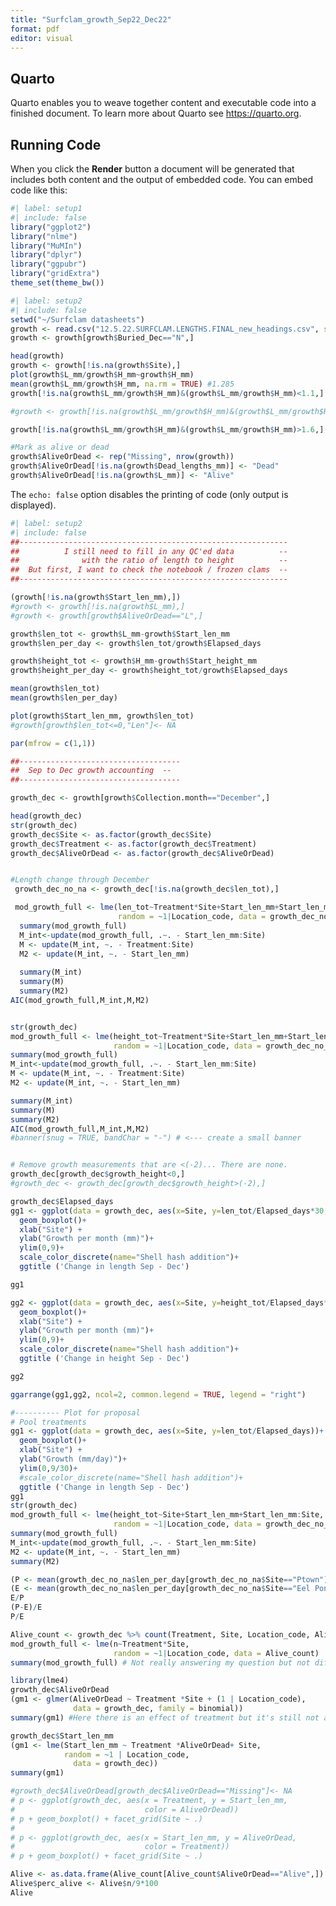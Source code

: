 ```yaml
---
title: "Surfclam_growth_Sep22_Dec22"
format: pdf
editor: visual
---
```


## Quarto

Quarto enables you to weave together content and executable code into a finished document. To learn more about Quarto see <https://quarto.org>.

## Running Code

When you click the **Render** button a document will be generated that includes both content and the output of embedded code. You can embed code like this:

```r
#| label: setup1
#| include: false
library("ggplot2")
library("nlme")
library("MuMIn")
library("dplyr")
library("ggpubr")
library("gridExtra")
theme_set(theme_bw())
```

```r
#| label: setup2
#| include: false
setwd("~/Surfclam datasheets")
growth <- read.csv("12.5.22.SURFCLAM.LENGTHS.FINAL_new_headings.csv", stringsAsFactors = F)
growth <- growth[growth$Buried_Dec=="N",]

head(growth)
growth <- growth[!is.na(growth$Site),]
plot(growth$L_mm/growth$H_mm~growth$H_mm)
mean(growth$L_mm/growth$H_mm, na.rm = TRUE) #1.285
growth[!is.na(growth$L_mm/growth$H_mm)&(growth$L_mm/growth$H_mm)<1.1,]

#growth <- growth[!is.na(growth$L_mm/growth$H_mm)&(growth$L_mm/growth$H_mm)>1.1,] #QC check

growth[!is.na(growth$L_mm/growth$H_mm)&(growth$L_mm/growth$H_mm)>1.6,]

#Mark as alive or dead
growth$AliveOrDead <- rep("Missing", nrow(growth))
growth$AliveOrDead[!is.na(growth$Dead_lengths_mm)] <- "Dead"
growth$AliveOrDead[!is.na(growth$L_mm)] <- "Alive"
```

The `echo: false` option disables the printing of code (only output is displayed).

```r
#| label: setup2
#| include: false
##------------------------------------------------------------
##          I still need to fill in any QC'ed data          --
##              with the ratio of length to height          --
##  But first, I want to check the notebook / frozen clams  --
##------------------------------------------------------------

(growth[!is.na(growth$Start_len_mm),])
#growth <- growth[!is.na(growth$L_mm),]
#growth <- growth[growth$AliveOrDead=="L",]

growth$len_tot <- growth$L_mm-growth$Start_len_mm
growth$len_per_day <- growth$len_tot/growth$Elapsed_days

growth$height_tot <- growth$H_mm-growth$Start_height_mm
growth$height_per_day <- growth$height_tot/growth$Elapsed_days

mean(growth$len_tot)
mean(growth$len_per_day)

plot(growth$Start_len_mm, growth$len_tot)
#growth[growth$len_tot<=0,"Len"]<- NA 

par(mfrow = c(1,1))
```

```r
##------------------------------------
##  Sep to Dec growth accounting  --
##------------------------------------

growth_dec <- growth[growth$Collection.month=="December",]

head(growth_dec)
str(growth_dec)
growth_dec$Site <- as.factor(growth_dec$Site)
growth_dec$Treatment <- as.factor(growth_dec$Treatment)
growth_dec$AliveOrDead <- as.factor(growth_dec$AliveOrDead)


#Length change through December
 growth_dec_no_na <- growth_dec[!is.na(growth_dec$len_tot),]

 mod_growth_full <- lme(len_tot~Treatment*Site+Start_len_mm+Start_len_mm:Site, 
                        random = ~1|Location_code, data = growth_dec_no_na)
  summary(mod_growth_full)
  M_int<-update(mod_growth_full, .~. - Start_len_mm:Site)
  M <- update(M_int, ~. - Treatment:Site)
  M2 <- update(M_int, ~. - Start_len_mm)
  
  summary(M_int)
  summary(M)
  summary(M2)
AIC(mod_growth_full,M_int,M,M2)


str(growth_dec)
mod_growth_full <- lme(height_tot~Treatment*Site+Start_len_mm+Start_len_mm:Site, 
                       random = ~1|Location_code, data = growth_dec_no_na)
summary(mod_growth_full)
M_int<-update(mod_growth_full, .~. - Start_len_mm:Site)
M <- update(M_int, ~. - Treatment:Site)
M2 <- update(M_int, ~. - Start_len_mm)

summary(M_int)
summary(M)
summary(M2)
AIC(mod_growth_full,M_int,M,M2)
#banner(snug = TRUE, bandChar = "-") # <--- create a small banner


# Remove growth measurements that are <(-2)... There are none. 
growth_dec[growth_dec$growth_height<0,]
#growth_dec <- growth_dec[growth_dec$growth_height>(-2),]

```

```r
growth_dec$Elapsed_days
gg1 <- ggplot(data = growth_dec, aes(x=Site, y=len_tot/Elapsed_days*30, color = Treatment))+
  geom_boxplot()+
  xlab("Site") + 
  ylab("Growth per month (mm)")+
  ylim(0,9)+
  scale_color_discrete(name="Shell hash addition")+
  ggtitle ('Change in length Sep - Dec')

gg1

gg2 <- ggplot(data = growth_dec, aes(x=Site, y=height_tot/Elapsed_days*30, color = Treatment))+
  geom_boxplot()+
  xlab("Site") + 
  ylab("Growth per month (mm)")+
  ylim(0,9)+
  scale_color_discrete(name="Shell hash addition")+
  ggtitle ('Change in height Sep - Dec')

gg2

ggarrange(gg1,gg2, ncol=2, common.legend = TRUE, legend = "right")

```

```r
#---------- Plot for proposal
# Pool treatments
gg1 <- ggplot(data = growth_dec, aes(x=Site, y=len_tot/Elapsed_days))+
  geom_boxplot()+
  xlab("Site") + 
  ylab("Growth (mm/day)")+
  ylim(0,9/30)+
  #scale_color_discrete(name="Shell hash addition")+
  ggtitle ('Change in length Sep - Dec')
gg1
str(growth_dec)
mod_growth_full <- lme(height_tot~Site+Start_len_mm+Start_len_mm:Site, 
                       random = ~1|Location_code, data = growth_dec_no_na)
summary(mod_growth_full)
M_int<-update(mod_growth_full, .~. - Start_len_mm:Site)
M2 <- update(M_int, ~. - Start_len_mm)
summary(M2)

(P <- mean(growth_dec_no_na$len_per_day[growth_dec_no_na$Site=="Ptown"]))
(E <- mean(growth_dec_no_na$len_per_day[growth_dec_no_na$Site=="Eel Pond"]))
E/P
(P-E)/E
P/E
```

```r
Alive_count <- growth_dec %>% count(Treatment, Site, Location_code, AliveOrDead)
mod_growth_full <- lme(n~Treatment*Site, 
                       random = ~1|Location_code, data = Alive_count)
summary(mod_growth_full) # Not really answering my question but not differences in survival between treatments

library(lme4)
growth_dec$AliveOrDead
(gm1 <- glmer(AliveOrDead ~ Treatment *Site + (1 | Location_code),
              data = growth_dec, family = binomial))
summary(gm1) #Here there is an effect of treatment but it's still not answering my question about initial lengths

growth_dec$Start_len_mm
(gm1 <- lme(Start_len_mm ~ Treatment *AliveOrDead+ Site, 
            random = ~1 | Location_code,
              data = growth_dec))
summary(gm1)

#growth_dec$AliveOrDead[growth_dec$AliveOrDead=="Missing"]<- NA
# p <- ggplot(growth_dec, aes(x = Treatment, y = Start_len_mm, 
#                             color = AliveOrDead))
# p + geom_boxplot() + facet_grid(Site ~ .)
# 
# p <- ggplot(growth_dec, aes(x = Start_len_mm, y = AliveOrDead, 
#                             color = Treatment))
# p + geom_boxplot() + facet_grid(Site ~ .)
```

```r



Alive <- as.data.frame(Alive_count[Alive_count$AliveOrDead=="Alive",])
Alive$perc_alive <- Alive$n/9*100
Alive
```
